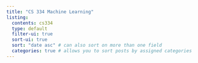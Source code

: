 ```yaml
---
title: "CS 334 Machine Learning"
listing: 
  contents: cs334
  type: default
  filter-ui: true
  sort-ui: true
  sort: "date asc" # can also sort on more than one field
  categories: true # allows you to sort posts by assigned categories 
---
```

